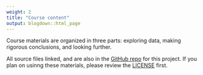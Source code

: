 ```yaml
---
weight: 2
title: "Course content"
output: blogdown::html_page
---
```


Course materials are organized in three parts: exploring data, making 
rigorous conclusions, and looking further.

All source files linked, and are also in the [GitHub repo](https://github.com/rstudio-education/datascience-box) for this project. 
If you plan on usinng these materials, please review the [LICENSE](https://github.com/rstudio-education/datascience-box/blob/master/LICENSE.md) first.
